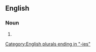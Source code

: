 ==English==

===Noun===
{{head|en|noun form}}

# {{plural of|en|sophistry}}

[[Category:English plurals ending in "-ies"]]